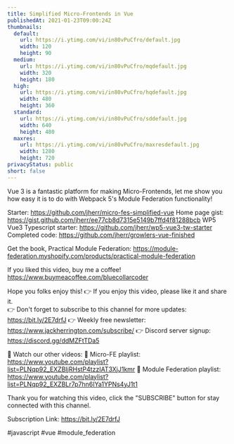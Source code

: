 ```yaml
---
title: Simplified Micro-Frontends in Vue
publishedAt: 2021-01-23T09:00:24Z
thumbnails:
  default:
    url: https://i.ytimg.com/vi/in80vPuCfro/default.jpg
    width: 120
    height: 90
  medium:
    url: https://i.ytimg.com/vi/in80vPuCfro/mqdefault.jpg
    width: 320
    height: 180
  high:
    url: https://i.ytimg.com/vi/in80vPuCfro/hqdefault.jpg
    width: 480
    height: 360
  standard:
    url: https://i.ytimg.com/vi/in80vPuCfro/sddefault.jpg
    width: 640
    height: 480
  maxres:
    url: https://i.ytimg.com/vi/in80vPuCfro/maxresdefault.jpg
    width: 1280
    height: 720
privacyStatus: public
short: false
---
```

  
  Vue 3 is a fantastic platform for making Micro-Frontends, let me show you how easy it is to do with Webpack 5's Module Federation functionality!

Starter: https://github.com/jherr/micro-fes-simplified-vue
Home page gist: https://gist.github.com/jherr/ee77cb8d7315e5149b7ffd4f81288bcb
WP5 Vue3 Typescript starter: https://github.com/jherr/wp5-vue3-tw-starter
Completed code: https://github.com/jherr/growlers-vue-finished

Get the book, Practical Module Federation: https://module-federation.myshopify.com/products/practical-module-federation

If you liked this video, buy me a coffee! https://www.buymeacoffee.com/bluecollarcoder

Hope you folks enjoy this!
👉 If you enjoy this video, please like it and share it.    
👉 Don't forget to subscribe to this channel for more updates: https://bit.ly/2E7drfJ
👉 Weekly free newsletter: https://www.jackherrington.com/subscribe/
👉 Discord server signup: https://discord.gg/ddMZFtTDa5

💢 Watch our other videos:
💟 Micro-FE playlist: https://www.youtube.com/playlist?list=PLNqp92_EXZBIjRHstP4tzzIAT3XjJ1kmr
💟 Module Federation playlist: https://www.youtube.com/playlist?list=PLNqp92_EXZBLr7p7hn6IYa1YPNs4yJ1t1

Thank you for watching this video, click the "SUBSCRIBE" button for stay connected with this channel. 

Subscription Link:  https://bit.ly/2E7drfJ

#javascript #vue #module_federation
  